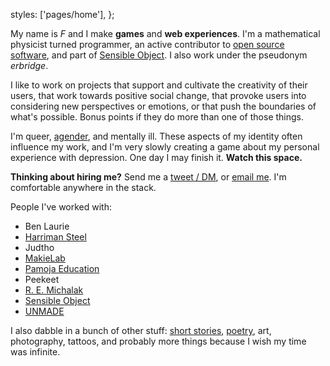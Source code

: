 

  styles: ['pages/home'],
};

<p>
  <ViewableImage
    className={classnames("Headshot", 'MarkdownPage__image')}
    src='https://www.gravatar.com/avatar/904272fae938125a9ea3b545057838e9?s=240'
    alt='Headshot'
  />
</p>

My name is _F_ and I make **games** and **web experiences**. I'm a mathematical
physicist turned programmer, an active contributor to
[open source software](https://github.com/erbridge), and part of
[Sensible Object](http://sensibleobject.com/). I also work under the pseudonym
_erbridge_.

I like to work on projects that support and cultivate the creativity of their
users, that work towards positive social change, that provoke users into
considering new perspectives or emotions, or that push the boundaries of what's
possible. Bonus points if they do more than one of those things.

I'm queer, [agender](https://pronoun.is/they/.../themself), and mentally ill.
These aspects of my identity often influence my work, and I'm very slowly
creating a game about my personal experience with depression. One day I may
finish it. **Watch this space.**

**Thinking about hiring me?** Send me a
[tweet / DM](https://twitter.com/erbridge), or
[email me](mailto:hello@erbridge.co.uk). I'm comfortable anywhere in the stack.

People I've worked with:

- Ben Laurie
- [Harriman Steel](http://www.harrimansteel.com/)
- Judtho
- [MakieLab](https://mymakie.com/)
- [Pamoja Education](https://www.pamojaeducation.com/)
- Peekeet
- [R. E. Michalak](https://remichalak.com/)
- [Sensible Object](http://sensibleobject.com/)
- [UNMADE](https://unmade.com/)

I also dabble in a bunch of other stuff: [short stories](/fiction),
[poetry](/fiction), art, photography, tattoos, and probably more things because
I wish my time was infinite.
